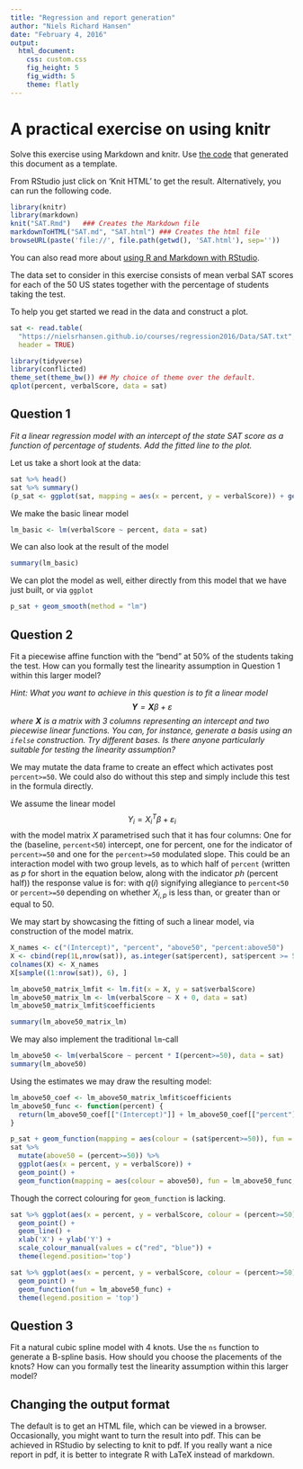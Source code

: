 ```yaml
---
title: "Regression and report generation"
author: "Niels Richard Hansen"
date: "February 4, 2016"
output:
  html_document:
    css: custom.css
    fig_height: 5
    fig_width: 5
    theme: flatly
---
```


# A practical exercise on using knitr

Solve this exercise using Markdown and knitr. Use 
[the code](https://nielsrhansen.github.io/courses/regression2016/Exercises/SAT.Rmd)
that generated this document as a template. 

From RStudio just click on 'Knit HTML' to get the result. Alternatively, you can 
run the following code. 


```r
library(knitr)
library(markdown)
knit("SAT.Rmd")   ### Creates the Markdown file
markdownToHTML("SAT.md", "SAT.html") ### Creates the html file
browseURL(paste('file://', file.path(getwd(), 'SAT.html'), sep='')) 
```

You can also read more about [using R and Markdown with RStudio](http://rmarkdown.rstudio.com).

The data set to consider in this exercise consists of mean verbal SAT scores for each of the 50 US states 
together with the percentage of students taking the test. 

To help you get started we read in the data and construct a plot. 

```r
sat <- read.table(
  "https://nielsrhansen.github.io/courses/regression2016/Data/SAT.txt", 
  header = TRUE)
```


```r
library(tidyverse)
library(conflicted)
theme_set(theme_bw()) ## My choice of theme over the default. 
qplot(percent, verbalScore, data = sat)
```

## Question 1
*Fit a linear regression model with an intercept of the state SAT score as a function of percentage 
of students. Add the fitted line to the plot.*

Let us take a short look at the data:
```r
sat %>% head()
sat %>% summary()
(p_sat <- ggplot(sat, mapping = aes(x = percent, y = verbalScore)) + geom_point())
```
We make the basic linear model
```r
lm_basic <- lm(verbalScore ~ percent, data = sat)
```

We can also look at the result of the model
```r
summary(lm_basic)
```
We can plot the model as well, either directly from this model that we have just built, or via `ggplot`
```r
p_sat + geom_smooth(method = "lm")
```



## Question 2

Fit a piecewise affine function with the "bend" at 50% of the 
students taking the test. How can you formally test the linearity assumption in Question 1 
within this larger model?

*Hint: What you want to achieve in this question is to fit a linear model 
$$\mathbf{Y} = \mathbf{X} \beta + \varepsilon$$
where $\mathbf{X}$ is a matrix with 3 columns representing an intercept and 
two piecewise linear functions. You can, for instance, generate a basis using an
`ifelse` construction. Try different bases. Is there anyone particularly suitable for 
testing the linearity assumption?*

We may mutate the data frame to create an effect which activates post `percent>=50`. We could also do without this step and simply include this test in the formula directly.

We assume the linear model
$$
Y_i = X_i^T\beta + \varepsilon_i 
$$
with the model matrix $X$ parametrised such that it has four columns: One for the (baseline, `percent<50`) intercept, one for percent, one for the indicator of `percent>=50` and one for the `percent>=50` modulated slope. This could be an interaction model with two group levels, as to which half of `percent` (written as $p$ for short in the equation below, along with the indicator $ph$ (percent half)) the response value is for:
\begin{equation}
E(Y_i|X_{i,p},ph_{q(i)}) = \beta_0 + \beta_{p}X_{i,p}\\
+ (\beta_{ph_{\geq 50}} + \beta_{p, ph_{\geq 50}}X_{i,p})X_{i,ph_{\geq 50}},
\end{equation}
with $q(i)$ signifying allegiance to `percent<50` or `percent>=50` depending on whether $X_{i,p}$ is less than, or greater than or equal to $50.$

We may start by showcasing the fitting of such a linear model, via construction of the model matrix.
```r
X_names <- c("(Intercept)", "percent", "above50", "percent:above50")
X <- cbind(rep(1L,nrow(sat)), as.integer(sat$percent), sat$percent >= 50, as.integer(sat$percent * (sat$percent >= 50)))
colnames(X) <- X_names
X[sample((1:nrow(sat)), 6), ]
```

```r
lm_above50_matrix_lmfit <- lm.fit(x = X, y = sat$verbalScore)
lm_above50_matrix_lm <- lm(verbalScore ~ X + 0, data = sat)
lm_above50_matrix_lmfit$coefficients
```

```r
summary(lm_above50_matrix_lm)
```
We may also implement the traditional `lm`-call
```r
lm_above50 <- lm(verbalScore ~ percent * I(percent>=50), data = sat)
summary(lm_above50)
```
Using the estimates we may draw the resulting model:
```r
lm_above50_coef <- lm_above50_matrix_lmfit$coefficients
lm_above50_func <- function(percent) {
  return(lm_above50_coef[["(Intercept)"]] + lm_above50_coef[["percent"]]*percent + (lm_above50_coef[["above50"]]+lm_above50_coef[["percent:above50"]]*percent)*(percent>=50))
}

p_sat + geom_function(mapping = aes(colour = (sat$percent>=50)), fun = lm_above50_func)
sat %>%
  mutate(above50 = (percent>=50)) %>%
  ggplot(aes(x = percent, y = verbalScore)) +
  geom_point() +
  geom_function(mapping = aes(colour = above50), fun = lm_above50_func, size = 1)
```

Though the correct colouring for `geom_function` is lacking.
```r
sat %>% ggplot(aes(x = percent, y = verbalScore, colour = (percent>=50), group = 1)) +
  geom_point() +
  geom_line() +
  xlab('X') + ylab('Y') +
  scale_colour_manual(values = c("red", "blue")) +
  theme(legend.position='top')
```

```r
sat %>% ggplot(aes(x = percent, y = verbalScore, colour = (percent>=50), group = 1)) +
  geom_point() +
  geom_function(fun = lm_above50_func) +
  theme(legend.position = 'top')
```


## Question 3

Fit a natural cubic spline model with 4 knots. Use the `ns` function to generate a B-spline basis.
How should you choose the placements of the knots?
How can you formally test the linearity assumption within this larger model?

<!-- Standard "introduktion til statistik" side 133 svar / brug af anova -->



## Changing the output format

The default is to get an HTML file, which can be viewed in a browser. Occasionally, 
you might want to turn the result into pdf. This can be achieved in RStudio by selecting 
to knit to pdf. If you really want a nice report in pdf, it is 
better to integrate R with LaTeX instead of markdown.








